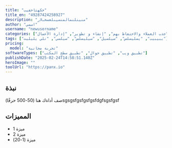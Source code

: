 ```yaml
---
title: "خكهتاخفيب"
title_en: "49287424258927"
description: "منيتلنمالمنسيىلعسخبﻻر"
author: "اسمي"
username: "newusername"
categories: ["جذب العملاء والاحتفاظ بهم", "إنشاء و تطوير", "إدارة الأعمال"]
tags: ["يبيبيب", "يسليسلس", "سيلسيل", "سيليسلس", "سيلسي", "تلي يليليت"]
pricing:
  model: "تجربة مجانية"
softwareTypes: ["تطبيق ويب", "تطبيق جوال", "تطبيق سطح المكتب"]
publishDate: "2025-02-24T14:58:51.140Z"
heroImage: ""
toolUrl: "https://panx.io"
---
```

## نبذة
صف أداةك هنا (50-500 حرفًا)sgsgsfgsfgsfgsfdgfsgsfgsf
    
## المميزات
- ميزة 1
- ميزة 2
- ميزة (1-20)